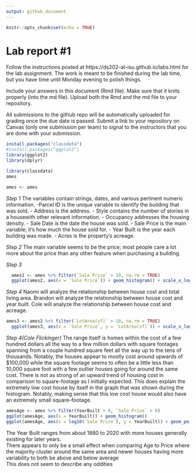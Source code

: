 ```yaml
---
output: github_document
---
```


<!-- README.md is generated from README.Rmd. Please edit the README.Rmd file -->


```r
knitr::opts_chunk$set(echo = TRUE)
```

# Lab report #1

Follow the instructions posted at https://ds202-at-isu.github.io/labs.html for the lab assignment. The work is meant to be finished during the lab time, but you have time until Monday evening to polish things.

Include your answers in this document (Rmd file). Make sure that it knits properly (into the md file). Upload both the Rmd and the md file to your repository.  

All submissions to the github repo will be automatically uploaded for grading once the due date is passed.
Submit a link to your repository on Canvas (only one submission per team) to signal to the instructors that you are done with your submission.

```r
install.packages("classdata")
#install.packages("ggplot2")
library(ggplot2)
library(dplyr)

library(classdata)
ames

ames <- ames
```
*Step 1*
The variables contain strings, dates, and various pertinent numeric information. 
-Parcel ID is the unique variable to identify the building that was sold.
- Address is the address.
- Style contains the number of stories in a housewith other relevant information.
- Occupancy addresses the housing density.
- Sale Date is the date the house was sold.
- Sale Price is the main variable; it's how much the house sold for.
- Year Built is the year each building was made.
- Acres is the property's acreage.


*Step 2*
The main variable seems to be the price; most people care a lot more about the price than any other feature when purchasing a building.

*Step 3*


```r
  ames2 <- ames %>% filter(`Sale Price` > 10, na.rm = TRUE)
  ggplot(ames2, aes(x = `Sale Price`)) + geom_histogram() + scale_x_log10()
```


*Step 4*
Naomi will analyze the relationship between house cost and total living area.
Brandon will analyze the relationship between house cost and year built.
Cole will analyze the relationship between house cost and acreage.



```r
ames3 <- ames2 %>% filter(`LotArea(sf)` > 10, na.rm = TRUE)
  ggplot(ames3, aes(x = `Sale Price`, y = `LotArea(sf)`)) + scale_x_log10() + geom_point(shape = 8) + scale_y_log10()
```
*Step 4(Cole Flickinger)*
The range itself is homes within the cost of a few hundred dollars all the way to a few million dollars with square footages spanning from a couple hundred square feet all the way up to the tens of thousands. Notably, the houses appear to mostly cost around upwards of $100,000 while the square footage seems to often be a little less than 10,000 square foot with a few outlier houses going for around the same cost. There is not as strong of an upward trend of housing cost in comparison to square-footage as I initially expected. This does explain the extremely low cost house by itself in the graph that was shown during the histogram. Notably, making sense that this low cost house would also have an extremely small square-footage.

```r
amesAge <- ames %>% filter(YearBuilt > 0, `Sale Price` > 0)
ggplot(amesAge, aes(x = YearBuilt)) + geom_histogram()
ggplot(amesAge, aes(x = log10(`Sale Price`), y = YearBuilt)) + geom_point()
```
The Year Built ranges from about 1880 to 2020 with more houses generally existing for later years.\
There appears to only be a small effect when comparing Age to Price where the majority cluster around the same area and newer houses having more variability to both be above and below average\
This does not seem to describe any oddities\
